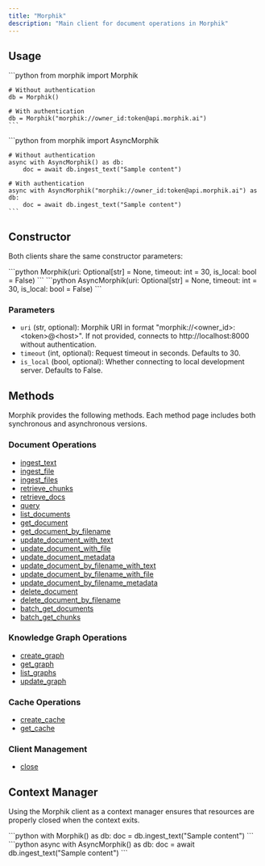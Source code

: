 ```yaml
---
title: "Morphik"
description: "Main client for document operations in Morphik"
---
```


## Usage

<Tabs>
  <Tab title="Sync">
    ```python
    from morphik import Morphik
    
    # Without authentication
    db = Morphik()
    
    # With authentication
    db = Morphik("morphik://owner_id:token@api.morphik.ai")
    ```
  </Tab>
  <Tab title="Async">
    ```python
    from morphik import AsyncMorphik
    
    # Without authentication
    async with AsyncMorphik() as db:
        doc = await db.ingest_text("Sample content")
    
    # With authentication
    async with AsyncMorphik("morphik://owner_id:token@api.morphik.ai") as db:
        doc = await db.ingest_text("Sample content")
    ```
  </Tab>
</Tabs>

## Constructor

Both clients share the same constructor parameters:

<Tabs>
  <Tab title="Sync">
    ```python
    Morphik(uri: Optional[str] = None, timeout: int = 30, is_local: bool = False)
    ```
  </Tab>
  <Tab title="Async">
    ```python
    AsyncMorphik(uri: Optional[str] = None, timeout: int = 30, is_local: bool = False)
    ```
  </Tab>
</Tabs>

### Parameters

- `uri` (str, optional): Morphik URI in format "morphik://&lt;owner_id&gt;:&lt;token&gt;@&lt;host&gt;". If not provided, connects to http://localhost:8000 without authentication.
- `timeout` (int, optional): Request timeout in seconds. Defaults to 30.
- `is_local` (bool, optional): Whether connecting to local development server. Defaults to False.

## Methods

Morphik provides the following methods. Each method page includes both synchronous and asynchronous versions.

### Document Operations
- [ingest_text](/python-sdk/ingest_text)
- [ingest_file](/python-sdk/ingest_file)
- [ingest_files](/python-sdk/ingest_files)
- [retrieve_chunks](/python-sdk/retrieve_chunks)
- [retrieve_docs](/python-sdk/retrieve_docs)
- [query](/python-sdk/query)
- [list_documents](/python-sdk/list_documents)
- [get_document](/python-sdk/get_document)
- [get_document_by_filename](/python-sdk/get_document_by_filename)
- [update_document_with_text](/python-sdk/update_document_with_text)
- [update_document_with_file](/python-sdk/update_document_with_file)
- [update_document_metadata](/python-sdk/update_document_metadata)
- [update_document_by_filename_with_text](/python-sdk/update_document_by_filename_with_text)
- [update_document_by_filename_with_file](/python-sdk/update_document_by_filename_with_file)
- [update_document_by_filename_metadata](/python-sdk/update_document_by_filename_metadata)
- [delete_document](/python-sdk/delete_document)
- [delete_document_by_filename](/python-sdk/delete_document_by_filename)
- [batch_get_documents](/python-sdk/batch_get_documents)
- [batch_get_chunks](/python-sdk/batch_get_chunks)

### Knowledge Graph Operations
- [create_graph](/python-sdk/create_graph)
- [get_graph](/python-sdk/get_graph)
- [list_graphs](/python-sdk/list_graphs)
- [update_graph](/python-sdk/update_graph)

### Cache Operations
- [create_cache](/python-sdk/create_cache)
- [get_cache](/python-sdk/get_cache)

### Client Management
- [close](/python-sdk/close)

## Context Manager

Using the Morphik client as a context manager ensures that resources are properly closed when the context exits.

<Tabs>
  <Tab title="Sync">
    ```python
    with Morphik() as db:
        doc = db.ingest_text("Sample content")
    ```
  </Tab>
  <Tab title="Async">
    ```python
    async with AsyncMorphik() as db:
        doc = await db.ingest_text("Sample content")
    ```
  </Tab>
</Tabs>